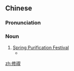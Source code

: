 {{also|脩禊}}
==Chinese==
{{zh-forms|alt=脩禊-archaic}}

===Pronunciation===
{{zh-pron
|m=xīuxì
|cat=n
}}

===Noun===
{{zh-noun}}

# [[w:Xiuxi|Spring Purification Festival]]
#* {{zh-x|會 於 會{Guì}稽 山陰 之 蘭 亭，'''脩禊''' 事 也。|We all gathered at the orchid pavilion in Shanyin County, Guiji Prefecture for the '''Spring Purification Festival'''.|ref='''353:''' [[w:Wang Xizhi|Wang Xizhi]], ''[[s:Preface to the Poems Composed at the Orchid Pavilion|Preface to the Poems Composed at the Orchid Pavilion]]''}}

[[zh:修禊]]